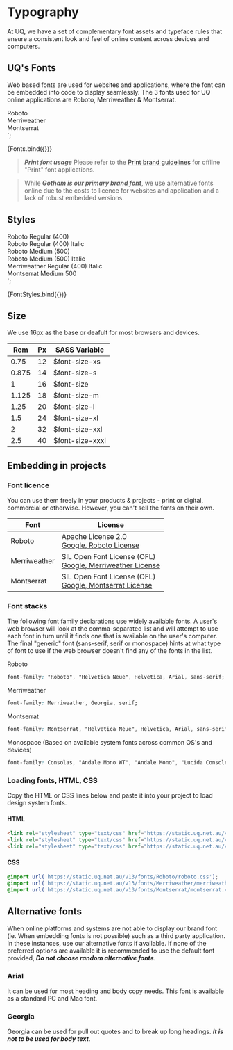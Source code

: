 
<Meta title="Core/Typography/Fonts" />

# Typography
At UQ, we have a set of complementary font assets and typeface rules that ensure a consistent look and feel of online content across devices and computers.

## UQ's Fonts

Web based fonts are used for websites and applications, where the font can be embedded into code to display seamlessly. 
The 3 fonts used for UQ online applications are Roboto, Merriweather & Montserrat.

  <div class="uqds-fonts">
    <div class="uqds-font uqds-font--roboto">Roboto</div>
    <div class="uqds-font uqds-font--merriweather uqds-font--italic">Merriweather</div>
    <div class="uqds-font uqds-font--montserrat uqds-font--500">Montserrat</div>
  </div>
`;

<Story name="Fonts">{Fonts.bind({})}</Story> 

> ***Print font usage*** Please refer to the [Print brand guidelines](https://marketing-communication.uq.edu.au/) for offline "Print" font applications.

> While ***Gotham is our primary brand font***, we use alternative fonts online due to the costs to licence for websites and application and a lack of robust embedded versions. 

## Styles

  <div class="uqds-fonts">
    <div class="uqds-font uqds-font--roboto">Roboto Regular (400)</div>
    <div class="uqds-font uqds-font--roboto uqds-font--italic">Roboto Regular (400) Italic</div>
    <div class="uqds-font uqds-font--roboto uqds-font--500">Roboto Medium (500)</div>
    <div class="uqds-font uqds-font--roboto uqds-font--500 uqds-font--italic">Roboto Medium (500) Italic</div>
    <div class="uqds-font uqds-font--merriweather uqds-font--italic">Merriweather Regular (400) Italic</div>
    <div class="uqds-font uqds-font--montserrat uqds-font--500">Montserrat Medium 500</div>
  </div>
`;

<Story name="Font styles">{FontStyles.bind({})}</Story>

## Size

We use 16px as the base or deafult for most browsers and devices.

<table>
  <thead>
    <tr>
      <th>Rem</th>
      <th>Px</th>
      <th>SASS Variable</th>
    </tr>
  </thead>
  <tbody>
    <tr>
      <td>0.75</td>
      <td>12</td>
      <td>$font-size-xs</td>
    </tr>
    <tr>
      <td>0.875</td>
      <td>14</td>
      <td>$font-size-s</td>
    </tr>
    <tr>
      <td>1</td>
      <td>16</td>
      <td>$font-size</td>
    </tr>
    <tr>
      <td>1.125</td>
      <td>18</td>
      <td>$font-size-m</td>
    </tr>
    <tr>
      <td>1.25</td>
      <td>20</td>
      <td>$font-size-l</td>
    </tr>
    <tr>
      <td>1.5</td>
      <td>24</td>
      <td>$font-size-xl</td>
    </tr>
    <tr>
      <td>2</td>
      <td>32</td>
      <td>$font-size-xxl</td>
    </tr>
    <tr>
      <td>2.5</td>
      <td>40</td>
      <td>$font-size-xxxl</td>
    </tr>
  </tbody>
</table>

## Embedding in projects

### Font licence

You can use them freely in your products & projects - print or digital, commercial or otherwise. However, you can't sell the fonts on their own.

<table>
  <thead>
    <tr>
    <th>Font</th>
    <th>License</th>
    </tr>
  </thead>
  <tbody>
    <tr>
      <td>Roboto</td>
      <td>Apache License 2.0<br /> 
      <a href="https://fonts.google.com/specimen/Roboto#license">Google, Roboto License</a></td>
    </tr>
    <tr>
      <td>Merriweather</td>
      <td>SIL Open Font License (OFL)<br />
      <a href="https://fonts.google.com/specimen/Merriweather#license">Google, Merriweather License</a></td>
    </tr>
    <tr>
      <td>Montserrat</td>
      <td>SIL Open Font License (OFL)<br />
      <a href="https://fonts.google.com/specimen/Montserrat#license">Google, Montserrat License</a></td>
    </tr>
  </tbody>
</table>

### Font stacks

The following font family declarations use widely available fonts.
A user's web browser will look at the comma-separated list and will
attempt to use each font in turn until it finds one that is available
on the user's computer. The final "generic" font (sans-serif, serif or
monospace) hints at what type of font to use if the web browser doesn't
find any of the fonts in the list.

Roboto
```css
font-family: "Roboto", "Helvetica Neue", Helvetica, Arial, sans-serif;
```
Merriweather
```css
font-family: Merriweather, Georgia, serif;
```
Montserrat
```css
font-family: Montserrat, "Helvetica Neue", Helvetica, Arial, sans-serif;
```

Monospace (Based on available system fonts across common OS's and devices)
```css
font-family: Consolas, "Andale Mono WT", "Andale Mono", "Lucida Console", "Lucida Sans Typewriter", "DejaVu Sans Mono", "Bitstream Vera Sans Mono", "Liberation Mono", "Nimbus Mono L", Monaco, "Courier New", Courier, monospace;
```

### Loading fonts, HTML, CSS

Copy the HTML or CSS lines below and paste it into your project to load design system fonts.

#### HTML
```html
<link rel="stylesheet" type="text/css" href="https://static.uq.net.au/v13/fonts/Roboto/roboto.css" />
<link rel="stylesheet" type="text/css" href="https://static.uq.net.au/v13/fonts/Merriweather/merriweather.css" />
<link rel="stylesheet" type="text/css" href="https://static.uq.net.au/v13/fonts/Montserrat/montserrat.css" />
```

#### CSS
```css
@import url('https://static.uq.net.au/v13/fonts/Roboto/roboto.css');
@import url('https://static.uq.net.au/v13/fonts/Merriweather/merriweather.css');
@import url('https://static.uq.net.au/v13/fonts/Montserrat/montserrat.css');
```

## Alternative fonts

When online platforms and systems are not able to display our brand font (ie. When embedding fonts is not possible) such as a third party application. In these instances, use our
alternative fonts if available. If none of the preferred options are available it is recommended to use the default font provided, ***Do not choose random alternative fonts***. 

### Arial

It can be used for most heading and body copy needs. This font is available as a standard PC and Mac font.

### Georgia

Georgia can be used for pull out quotes and to break up long headings. ***It is not to be used for body text***.
